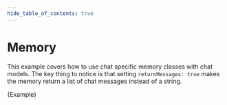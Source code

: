 ```yaml
---
hide_table_of_contents: true
---
```



# Memory

This example covers how to use chat specific memory classes with chat models.
The key thing to notice is that setting `returnMessages: true` makes the memory return a list of chat messages instead of a string.

<CodeBlock language="typescript">{Example}</CodeBlock>
